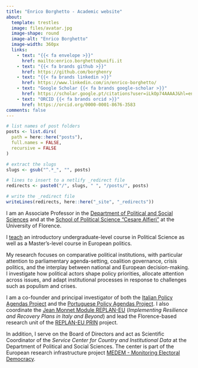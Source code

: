 ```yaml
---
title: "Enrico Borghetto - Academic website"
about:
  template: trestles
  image: files/avatar.jpg
  image-shape: round
  image-alt: "Enrico Borghetto"
  image-width: 360px
  links:
    - text: "{{< fa envelope >}}"
      href: mailto:enrico.borghetto@unifi.it
    - text: "{{< fa brands github >}}"
      href: https://github.com/borghenry
    - text: "{{< fa brands linkedin >}}"
      href: https://www.linkedin.com/in/enrico-borghetto/
    - text: "Google Scholar {{< fa brands google-scholar >}}"
      href: https://scholar.google.pt/citations?user=iLkOp74AAAAJ&hl=en
    - text: "ORCID {{< fa brands orcid >}}"
      href: https://orcid.org/0000-0001-8676-3583
comments: false
---
```


```r
# list names of post folders
posts <- list.dirs(
  path = here::here("posts"),
  full.names = FALSE,
  recursive = FALSE
)

# extract the slugs
slugs <- gsub("^.*_", "", posts)

# lines to insert to a netlify _redirect file
redirects <- paste0("/", slugs, " ", "/posts/", posts)

# write the _redirect file
writeLines(redirects, here::here("_site", "_redirects"))
```

I am an Associate Professor in the [Department of Political and Social Sciences](https://www.dsps.unifi.it/) and at the [School of Political Science "Cesare Alfieri"](https://www.sc-politiche.unifi.it/index.php) at the University of Florence.

I [teach](https://unifi.coursecatalogue.cineca.it/docente-id/689ec947f48d507bfb514310/2025) an introductory undergraduate-level course in Political Science as well as a Master’s-level course in European politics.

My research focuses on comparative political institutions, with particular attention to parliamentary agenda-setting, coalition governance, crisis politics, and the interplay between national and European decision-making. I investigate how political actors shape policy priorities, allocate attention across issues, and adapt institutional processes in response to challenges such as populism and crises.

I am a co-founder and principal investigator of both the [Italian Policy Agendas Project](https://www.comparativeagendas.net/project/italy) and the [Portuguese Policy Agendas Project](https://www.comparativeagendas.net/project/portugal). I also coordinate the [Jean Monnet Module REPLAN-EU](https://www.dsps.unifi.it/p577.html) (*Implementing Resilience and Recovery Plans in Italy and Beyond*) and lead the Florence-based research unit of the [REPLAN-EU PRIN](https://www.replaneuresearch.eu/home-page) project.

In addition, I serve on the Board of Directors and act as Scientific Coordinator of the *Service Center for Country and Institutional Data* at the Department of Political and Social Sciences. The center is part of the European research infrastructure project [MEDEM - Monitoring Electoral Democracy](https://www.medem.eu/).
